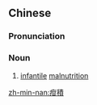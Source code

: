 {{also|疳积}}
==Chinese==
{{zh-forms|s=疳积}}

===Pronunciation===
{{zh-pron
|m=gānjī
|mn=kam-chek
|cat=n
}}

===Noun===
{{zh-noun}}

# [[infantile]] [[malnutrition]]

{{zh-cat|Diseases}}

[[zh-min-nan:疳積]]